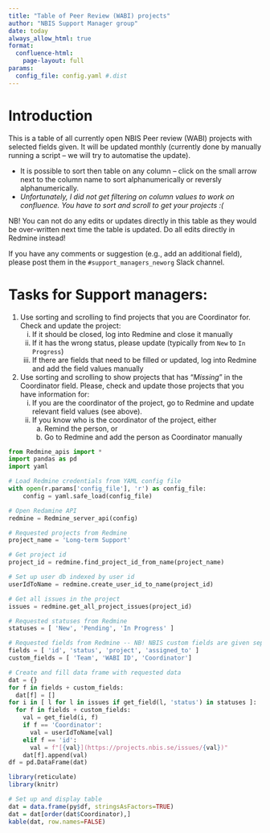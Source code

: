 ```yaml
---
title: "Table of Peer Review (WABI) projects"
author: "NBIS Support Manager group"
date: today
always_allow_html: true
format: 
  confluence-html:
    page-layout: full
params:
  config_file: config.yaml #.dist
---
```


# Introduction
This is a table of all currently open NBIS Peer review (WABI) projects with selected fields given. It will be updated monthly (currently done by manually running a script -- we will try to automatise the update). 

- It is possible to sort then table on any column -- click on the small arrow next to the column name to sort alphanumerically or reversly alphanumerically. 
- *Unfortunately, I did not get filtering on column values to work on confluence. You have to sort and scroll to get your projects :(*

NB! You can not do any edits or updates directly in this table as they would be over-written next time the table is updated. Do all edits directly in Redmine instead!

If you have any comments or suggestion (e.g., add an additional field), please post them in the `#support_managers_neworg` Slack channel.


# Tasks for Support managers:

1. Use sorting and scrolling to find projects that you are Coordinator for. Check and update the project:
   i. If it should be closed, log into Redmine and close it manually
   ii. If it has the wrong status, please update (typically from `New` to `In Progress`)
   ii. If there are fields that need to be filled or updated, log into Redmine and add the field values manually
2.  Use sorting and scrolling to show projects that has "*Missing*" in the Coordinator field. Please, check and update those projects that you have information for:
    i. If you are the coordinator of the project, go to Redmine and update relevant field values (see above).
    ii. If you know who is the coordinator of the project, either
        a. Remind the person, or
        b. Go to Redmine and add the person as Coordinator manually

```python

from Redmine_apis import *
import pandas as pd
import yaml

# Load Redmine credentials from YAML config file
with open(r.params['config_file'], 'r') as config_file:
    config = yaml.safe_load(config_file)

# Open Redamine API
redmine = Redmine_server_api(config)

# Requested projects from Redmine
project_name = 'Long-term Support'

# Get project id
project_id = redmine.find_project_id_from_name(project_name)

# Set up user db indexed by user id
userIdToName = redmine.create_user_id_to_name(project_id)

# Get all issues in the project
issues = redmine.get_all_project_issues(project_id)

# Requested statuses from Redmine
statuses = [ 'New', 'Pending', 'In Progress' ] 

# Requested fields from Redmine -- NB! NBIS custom fields are given separately, but processed in the same way
fields = [ 'id', 'status', 'project', 'assigned_to' ] 
custom_fields = [ 'Team', 'WABI ID', 'Coordinator']

# Create and fill data frame with requested data
dat = {}
for f in fields + custom_fields:
  dat[f] = []
for i in [ l for l in issues if get_field(l, 'status') in statuses ]:
  for f in fields + custom_fields:
    val = get_field(i, f)
    if f == 'Coordinator':
      val = userIdToName[val]
    elif f == 'id':
      val = f"[{val}](https://projects.nbis.se/issues/{val})"
    dat[f].append(val)
df = pd.DataFrame(dat)
```

```r
library(reticulate)
library(knitr)

# Set up and display table
dat = data.frame(py$df, stringsAsFactors=TRUE)
dat = dat[order(dat$Coordinator),]
kable(dat, row.names=FALSE)
```
